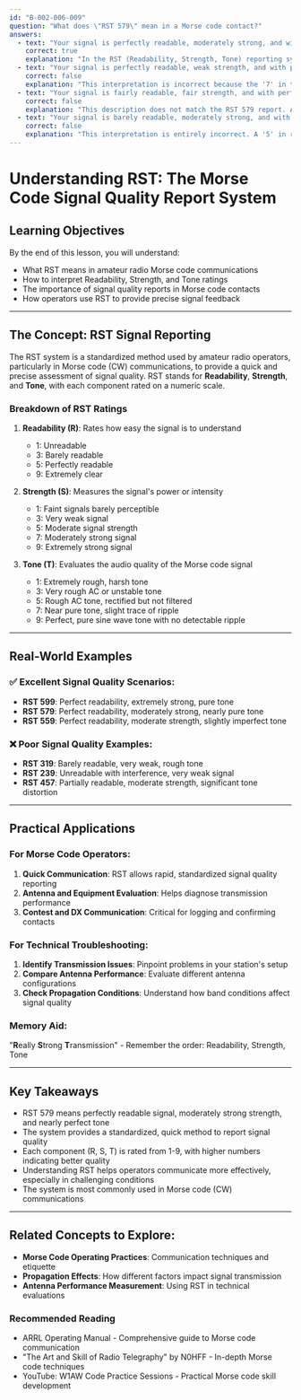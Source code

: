 ```yaml
---
id: "B-002-006-009"
question: "What does \"RST 579\" mean in a Morse code contact?"
answers:
  - text: "Your signal is perfectly readable, moderately strong, and with perfect tone"
    correct: true
    explanation: "In the RST (Readability, Strength, Tone) reporting system, 5-7-9 represents an excellent signal quality. The '5' indicates perfect readability, the '7' represents a moderately strong signal strength, and the '9' signifies a tone that is pure and without any noticeable distortion. This combination indicates an almost ideal communication conditions in Morse code contacts."
  - text: "Your signal is perfectly readable, weak strength, and with perfect tone"
    correct: false
    explanation: "This interpretation is incorrect because the '7' in the RST report represents a moderately strong signal, not a weak signal. A weak signal would typically be rated as a '3' or '4' in the strength category, not a '7'."
  - text: "Your signal is fairly readable, fair strength, and with perfect tone"
    correct: false
    explanation: "This description does not match the RST 579 report. A '5' in readability indicates perfect readability, not just 'fairly readable', and the '7' represents moderately strong signal strength, not 'fair strength'."
  - text: "Your signal is barely readable, moderately strong, and with a faint ripple"
    correct: false
    explanation: "This interpretation is entirely incorrect. A '5' in readability means the signal is perfectly readable, not barely readable. The description of a 'faint ripple' contradicts the '9' in tone, which indicates a perfect, pure tone with no distortion."
---
```


# Understanding RST: The Morse Code Signal Quality Report System

## Learning Objectives
By the end of this lesson, you will understand:
- What RST means in amateur radio Morse code communications
- How to interpret Readability, Strength, and Tone ratings
- The importance of signal quality reports in Morse code contacts
- How operators use RST to provide precise signal feedback

---

## The Concept: RST Signal Reporting

The RST system is a standardized method used by amateur radio operators, particularly in Morse code (CW) communications, to provide a quick and precise assessment of signal quality. RST stands for **Readability**, **Strength**, and **Tone**, with each component rated on a numeric scale.

### Breakdown of RST Ratings

1. **Readability (R)**: Rates how easy the signal is to understand
   - 1: Unreadable
   - 3: Barely readable
   - 5: Perfectly readable
   - 9: Extremely clear

2. **Strength (S)**: Measures the signal's power or intensity
   - 1: Faint signals barely perceptible
   - 3: Very weak signal
   - 5: Moderate signal strength
   - 7: Moderately strong signal
   - 9: Extremely strong signal

3. **Tone (T)**: Evaluates the audio quality of the Morse code signal
   - 1: Extremely rough, harsh tone
   - 3: Very rough AC or unstable tone
   - 5: Rough AC tone, rectified but not filtered
   - 7: Near pure tone, slight trace of ripple
   - 9: Perfect, pure sine wave tone with no detectable ripple

---

## Real-World Examples

### ✅ Excellent Signal Quality Scenarios:
- **RST 599**: Perfect readability, extremely strong, pure tone
- **RST 579**: Perfect readability, moderately strong, nearly pure tone
- **RST 559**: Perfect readability, moderate strength, slightly imperfect tone

### ❌ Poor Signal Quality Examples:
- **RST 319**: Barely readable, very weak, rough tone
- **RST 239**: Unreadable with interference, very weak signal
- **RST 457**: Partially readable, moderate strength, significant tone distortion

---

## Practical Applications

### For Morse Code Operators:
1. **Quick Communication**: RST allows rapid, standardized signal quality reporting
2. **Antenna and Equipment Evaluation**: Helps diagnose transmission performance
3. **Contest and DX Communication**: Critical for logging and confirming contacts

### For Technical Troubleshooting:
1. **Identify Transmission Issues**: Pinpoint problems in your station's setup
2. **Compare Antenna Performance**: Evaluate different antenna configurations
3. **Check Propagation Conditions**: Understand how band conditions affect signal quality

### Memory Aid:
"**R**eally **S**trong **T**ransmission" - Remember the order: Readability, Strength, Tone

---

## Key Takeaways

- RST 579 means perfectly readable signal, moderately strong strength, and nearly perfect tone
- The system provides a standardized, quick method to report signal quality
- Each component (R, S, T) is rated from 1-9, with higher numbers indicating better quality
- Understanding RST helps operators communicate more effectively, especially in challenging conditions
- The system is most commonly used in Morse code (CW) communications

---

## Related Concepts to Explore:
- **Morse Code Operating Practices**: Communication techniques and etiquette
- **Propagation Effects**: How different factors impact signal transmission
- **Antenna Performance Measurement**: Using RST in technical evaluations

### Recommended Reading
- ARRL Operating Manual - Comprehensive guide to Morse code communication
- "The Art and Skill of Radio Telegraphy" by N0HFF - In-depth Morse code techniques
- YouTube: W1AW Code Practice Sessions - Practical Morse code skill development